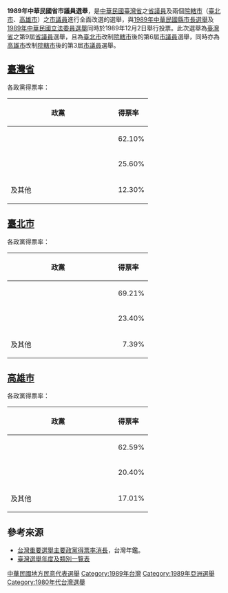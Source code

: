 {{台灣政治}}
'''1989年中華民國省市議員選舉'''，是[[中華民國|中華民國]][[臺灣省|臺灣省]]之[[臺灣省諮議會|省議員]]及兩個[[直轄市|院轄市]]（[[臺北市|臺北市]]、[[高雄市|高雄市]]）之[[議員|市議員]]進行全面改選的選舉，與[[1989年中華民國縣市長選舉|1989年中華民國縣市長選舉]]及[[1989年中華民國立法委員選舉|1989年中華民國立法委員選舉]]同時於1989年12月2日舉行投票。此次選舉為[[臺灣省|臺灣省]]之第9屆[[臺灣省諮議會|省議員]]選舉，且為[[臺北市|臺北市]]改制[[直轄市|院轄市]]後的第6屆[[議員|市議員]]選舉，同時亦為[[高雄市|高雄市]]改制[[直轄市|院轄市]]後的第3屆[[議員|市議員]]選舉。

==[[臺灣省|臺灣省]]==
各政黨得票率：
{| class="wikitable"
!align="center" width=220|政黨
!align="center" width=75|得票率
|-
|align="left"|{{kmt}}
|align="right"|62.10%
|-
|align="left"|{{dpp}}
|align="right"|25.60%
|-
|align="left"|{{nonp}}及其他 
|align="right"|12.30%
|}

==[[臺北市|臺北市]]==
各政黨得票率：
{| class="wikitable"
!align="center" width=220|政黨
!align="center" width=75|得票率
|-
|align="left"|{{kmt}}
|align="right"|69.21%
|-
|align="left"|{{dpp}}
|align="right"|23.40%
|-
|align="left"|{{nonp}}及其他 
|align="right"|7.39%
|}

==[[高雄市|高雄市]]==
各政黨得票率：
{| class="wikitable"
!align="center" width=220|政黨
!align="center" width=75|得票率
|-
|align="left"|{{kmt}}
|align="right"|62.59%
|-
|align="left"|{{dpp}}
|align="right"|20.40%
|-
|align="left"|{{nonp}}及其他 
|align="right"|17.01%
|}

==參考來源==
*[http://www7.www.gov.tw/todaytw/2007/intestine/ch03/2-3-17-0.html 台灣重要選舉主要政黨得票率消長]{{dead link|date=十一月 2017 |bot=InternetArchiveBot }}，台灣年鑑。
*[http://vote.nccu.edu.tw/cec/cechead.asp 臺灣選舉年度及類別一覽表]{{Wayback|url=http://vote.nccu.edu.tw/cec/cechead.asp |date=20201104150925 }}


{{中華民國省與直轄市級選舉}}

[[Category:中華民國地方民意代表選舉|中華民國地方民意代表選舉]]
[[Category:1989年台灣|Category:1989年台灣]]
[[Category:1989年亞洲選舉|Category:1989年亞洲選舉]]
[[Category:1980年代台灣選舉|Category:1980年代台灣選舉]]